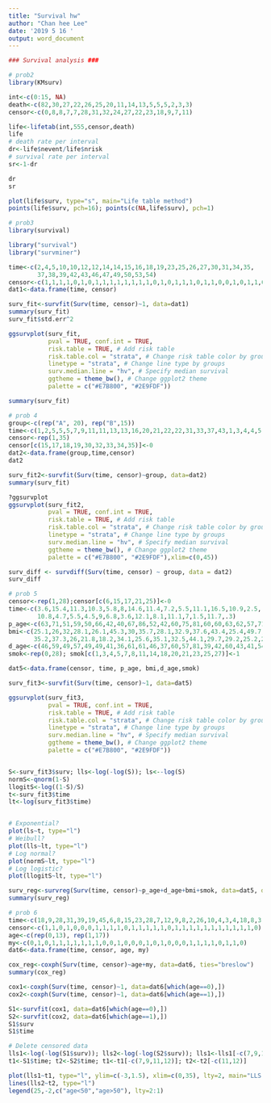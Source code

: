 ```yaml
---
title: "Survival hw"
author: "Chan hee Lee"
date: '2019 5 16 '
output: word_document
---
```

```r
### Survival analysis ###

# prob2
library(KMsurv)

int<-c(0:15, NA)
death<-c(82,30,27,22,26,25,20,11,14,13,5,5,5,2,3,3)
censor<-c(0,8,8,7,7,28,31,32,24,27,22,23,18,9,7,11)

life<-lifetab(int,555,censor,death)
life
# death rate per interval
dr<-life$nevent/life$nrisk
# survival rate per interval
sr<-1-dr

dr
sr

plot(life$surv, type="s", main="Life table method")
points(life$surv, pch=16); points(c(NA,life$surv), pch=1)

# prob3
library(survival)

library("survival")
library("survminer")

time<-c(2,4,5,10,10,12,12,14,14,15,16,18,19,23,25,26,27,30,31,34,35,
        37,38,39,42,43,46,47,49,50,53,54)
censor<-c(1,1,1,1,0,1,0,1,1,1,1,1,1,1,1,0,1,0,1,1,1,0,1,1,0,0,1,0,1,1,0,0)
dat1<-data.frame(time, censor)

surv_fit<-survfit(Surv(time, censor)~1, data=dat1)
summary(surv_fit)
surv_fit$std.err^2

ggsurvplot(surv_fit,
           pval = TRUE, conf.int = TRUE,
           risk.table = TRUE, # Add risk table
           risk.table.col = "strata", # Change risk table color by groups
           linetype = "strata", # Change line type by groups
           surv.median.line = "hv", # Specify median survival
           ggtheme = theme_bw(), # Change ggplot2 theme
           palette = c("#E7B800", "#2E9FDF"))

summary(surv_fit)

# prob 4
group<-c(rep("A", 20), rep("B",15))
time<-c(1,2,5,5,5,7,9,11,11,13,13,16,20,21,22,22,31,33,37,43,1,3,4,4,5,7,7,9,9,14,17,19,27,30,41)
censor<-rep(1,35)
censor[c(15,17,18,19,30,32,33,34,35)]<-0
dat2<-data.frame(group,time,censor)
dat2

surv_fit2<-survfit(Surv(time, censor)~group, data=dat2)
summary(surv_fit)

?ggsurvplot
ggsurvplot(surv_fit2,
           pval = TRUE, conf.int = TRUE,
           risk.table = TRUE, # Add risk table
           risk.table.col = "strata", # Change risk table color by groups
           linetype = "strata", # Change line type by groups
           surv.median.line = "hv", # Specify median survival
           ggtheme = theme_bw(), # Change ggplot2 theme
           palette = c("#E7B800", "#2E9FDF"),xlim=c(0,45))

surv_diff <- survdiff(Surv(time, censor) ~ group, data = dat2)
surv_diff

# prob 5
censor<-rep(1,28);censor[c(6,15,17,21,25)]<-0
time<-c(3.6,15.4,11.3,10.3,5.8,8,14.6,11.4,7.2,5.5,11.1,16.5,10.9,2.5,
        10.8,4.7,5.5,4.5,9,6.8,3.6,12.1,8.1,11.1,7,1.5,11.7,.3)
p_age<-c(63,71,51,59,50,66,42,40,67,86,52,42,60,75,81,60,60,63,62,57,71,58,42,45,66,61,48,82)
bmi<-c(25.1,26,32,28.1,26.1,45.3,30,35.7,28.1,32.9,37.6,43.4,25.4,49.7,
       35.2,37.3,26,21.8,18.2,34.1,25.6,35.1,32.5,44.1,29.7,29.2,25.2,25.3)
d_age<-c(46,59,49,57,49,49,41,36,61,61,46,37,60,57,81,39,42,60,43,41,54,45,28,40,59,54,30,50)
smok<-rep(0,28); smok[c(1,3,4,5,7,8,11,14,18,20,21,23,25,27)]<-1

dat5<-data.frame(censor, time, p_age, bmi,d_age,smok)

surv_fit3<-survfit(Surv(time, censor)~1, data=dat5)

ggsurvplot(surv_fit3,
           pval = TRUE, conf.int = TRUE,
           risk.table = TRUE, # Add risk table
           risk.table.col = "strata", # Change risk table color by groups
           linetype = "strata", # Change line type by groups
           surv.median.line = "hv", # Specify median survival
           ggtheme = theme_bw(), # Change ggplot2 theme
           palette = c("#E7B800", "#2E9FDF"))


S<-surv_fit3$surv; lls<-log(-log(S)); ls<--log(S)
normS<-qnorm(1-S)
llogitS<-log((1-S)/S)
t<-surv_fit3$time
lt<-log(surv_fit3$time)


# Exponential?
plot(ls~t, type="l")
# Weibull?
plot(lls~lt, type="l")
# Log normal?
plot(normS~lt, type="l")
# Log logistic?
plot(llogitS~lt, type="l")

surv_reg<-survreg(Surv(time, censor)~p_age+d_age+bmi+smok, data=dat5, dist = "weibull")
summary(surv_reg)

# prob 6
time<-c(18,9,28,31,39,19,45,6,8,15,23,28,7,12,9,8,2,26,10,4,3,4,18,8,3,14,3,13,13,35)
censor<-c(1,1,0,1,0,0,0,1,1,1,1,0,1,1,1,1,1,0,1,1,1,1,1,1,1,1,1,1,1,0)
age<-c(rep(0,13), rep(1,17))
my<-c(0,1,0,1,1,1,1,1,1,1,0,0,1,0,0,0,1,0,1,0,0,0,1,1,1,1,0,1,1,0)
dat6<-data.frame(time, censor, age, my)

cox_reg<-coxph(Surv(time, censor)~age+my, data=dat6, ties="breslow")
summary(cox_reg)

cox1<-coxph(Surv(time, censor)~1, data=dat6[which(age==0),])
cox2<-coxph(Surv(time, censor)~1, data=dat6[which(age==1),])

S1<-survfit(cox1, data=dat6[which(age==0),])
S2<-survfit(cox2, data=dat6[which(age==1),])
S1$surv
S1$time

# Delete censored data 
lls1<-log(-log(S1$surv)); lls2<-log(-log(S2$surv)); lls1<-lls1[-c(7,9,11,12)]; lls2<-lls2[-c(11,12)]
t1<-S1$time; t2<-S2$time; t1<-t1[-c(7,9,11,12)]; t2<-t2[-c(11,12)]

plot(lls1~t1, type="l", ylim=c(-3,1.5), xlim=c(0,35), lty=2, main="LLS vs. time", xlab="time",ylab="LLS")
lines(lls2~t2, type="l")
legend(25,-2,c("age<50","age>50"), lty=2:1)

```